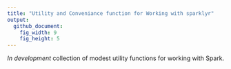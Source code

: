 ```yaml
---
title: "Utility and Conveniance function for Working with sparklyr"
output:
  github_document:
    fig_width: 9
    fig_height: 5
---
```


*In development* collection of modest utility functions for working with Spark.